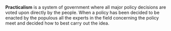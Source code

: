 

'''Practicalism''' is a system of government where all major policy decisions are voted upon directly by the people.  When a policy has been decided to be enacted by the populous all the experts in the field concerning the policy meet and decided how to best carry out the idea.